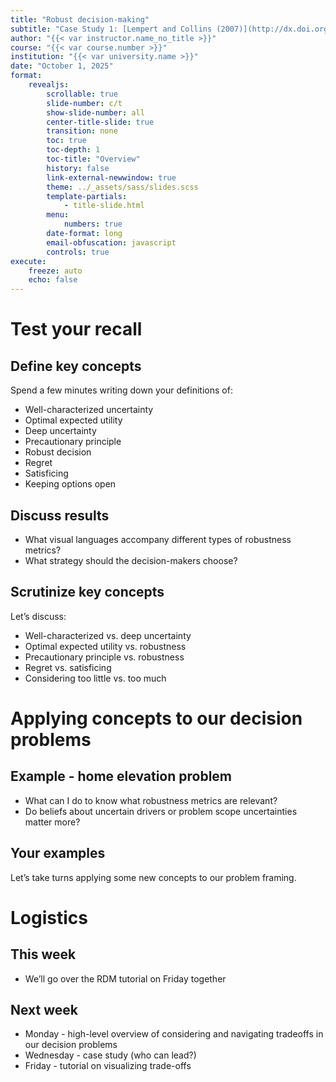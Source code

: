 ```yaml
---
title: "Robust decision-making"
subtitle: "Case Study 1: [Lempert and Collins (2007)](http://dx.doi.org/10.1111/j.1539-6924.2007.00940.x)"
author: "{{< var instructor.name_no_title >}}"
course: "{{< var course.number >}}"
institution: "{{< var university.name >}}"
date: "October 1, 2025"
format:
    revealjs:
        scrollable: true
        slide-number: c/t
        show-slide-number: all
        center-title-slide: true
        transition: none
        toc: true
        toc-depth: 1
        toc-title: "Overview"
        history: false
        link-external-newwindow: true
        theme: ../_assets/sass/slides.scss
        template-partials:
            - title-slide.html
        menu:
            numbers: true
        date-format: long
        email-obfuscation: javascript
        controls: true
execute:
    freeze: auto
    echo: false
---
```


# Test your recall

## Define key concepts
Spend a few minutes writing down your definitions of: 

* Well-characterized uncertainty
* Optimal expected utility
* Deep uncertainty
* Precautionary principle
* Robust decision
* Regret
* Satisficing
* Keeping options open

## Discuss results

::: {.incremental}
* What visual languages accompany different types of robustness metrics?
* What strategy should the decision-makers choose?
:::

## Scrutinize key concepts
Let's discuss: 

::: {.incremental}
* Well-characterized vs. deep uncertainty
* Optimal expected utility vs. robustness
* Precautionary principle vs. robustness
* Regret vs. satisficing
* Considering too little vs. too much
:::

# Applying concepts to our decision problems

## Example - home elevation problem

::: {.incremental}
* What can I do to know what robustness metrics are relevant? 
* Do beliefs about uncertain drivers or problem scope uncertainties matter more? 
:::

## Your examples
Let's take turns applying some new concepts to our problem framing. 

# Logistics
## This week
* We'll go over the RDM tutorial on Friday together

## Next week
* Monday - high-level overview of considering and navigating tradeoffs in our decision problems
* Wednesday - case study (who can lead?)
* Friday - tutorial on visualizing trade-offs